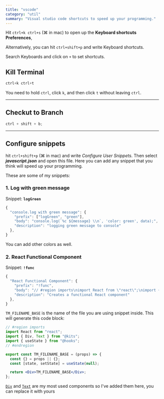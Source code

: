 ```yaml
---
title: "vscode"
category: "util"
summary: "Visual studio code shortcuts to speed up your programming."
---
```


Hit `ctrl+k ctrl+s` (⌘ in mac) to open up the **Keyboard shortcuts Preferences**,

Alternatively, you can hit `ctrl+shift+p` and write Keyboard shortcuts.

Search Keyboards and click on `+` to set shortcuts.

## Kill Terminal

```javascript
ctrl+k ctrl+t
```

You need to hold `ctrl`, click `k`, and then click `t` without leaving `ctrl`.

---

## Checkut to Branch

```javascript
ctrl + shift + b;
```

---

## Configure snippets

hit `ctrl+shift+p` (⌘ in mac) and write _Configure User Snippets_. Then select **_javascript.json_** and open this file.
Here you can add any snippet that you think will speed up your programming.

These are some of my snippets:

### 1. Log with green message

Snippet: **`logGreen`**

```javascript
{
  "console.log with green message": {
    "prefix": ["logGreen", "green"],
    "body": "console.log(`%c ${message} \\n`, 'color: green', data);",
    "description": "logging green message to console"
  },
}
```

You can add other colors as well.

### 2. React Functional Component

Snippet: **`!func`**

```javascript
{
  "React Functional Component": {
    "prefix": "!func",
    "body": "// #region imports\nimport React from \"react\";\nimport { Div, Text } from \"@kits\";\nimport { useState } from \"@hooks\";\n// #endregion\n\nexport const ${1:${TM_FILENAME_BASE}} = (props) => {\n  const {} = props || {};\n  const [state, setState] = useState(null)\n\n  return (\n    <Div>\n      ${1:${TM_FILENAME_BASE}}\n    </Div>\n  );\n}\n\n",
    "description": "Creates a functional React component"
  },
}
```

`TM_FILENAME_BASE` is the name of the file you are using snippet inside.
This will generate this code block:

```jsx
// #region imports
import React from "react";
import { Div, Text } from "@kits";
import { useState } from "@hooks";
// #endregion

export const TM_FILENAME_BASE = (props) => {
  const {} = props || {};
  const [state, setState] = useState(null);

  return <Div>TM_FILENAME_BASE</Div>;
};
```

[`Div`](/gists/div) and [`Text`](/gists/text) are my most used components so I've added them here, you can replace it with yours
